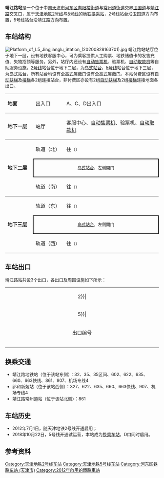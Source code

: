 {{noteTA 
|G1 =Transport}}
{{distinguish|靖江站}}
{{Infobox station
|name = 靖江路
|eng_name = Jingjianglu
|linecolour = {{天津地铁颜色|2}}
|linecolour2 = {{天津地铁颜色|5}}
|image = Platform of L2 Jingjianglu Station (20200828163622).jpg
|caption = 靖江路站2号线站台（2020年8月）
|other_name = 
|country = {{PRC}}
|borough = [[天津市|天津市]][[河东区_(天津市)|河东区]][[向阳楼街道|向阳楼街道]]与[[常州道街道|常州道街道]]交界
|address = [[卫国道|卫国道]]与[[靖江路|靖江路]]交叉口
|coordinates = {{coord|39|8|30.876|N|117|14|16.656|E|display=inline,title|Region:CH_type}}
|elevation = 
|operator = [[天津轨道交通集团|天津轨道交通集团]]
|lines = {{天津地铁线路名|2|SL}}<br />{{天津地铁线路名|5|SL}}
|distance = 
|platform = 各1座[[岛式站台|岛式站台]]
|tracks = 各2条
|bus_routes = 
|bus_stands = 
|connections = 公交站
|structure = 地下车站
|hall = 地下站厅
|depth = 
|levels = 
|interchange = 垂直换乘、站厅换乘
|exits = 3个
|lift = 
|escalator = 5条
|architect = 
|architectural_style = 
|colour = 2号线：白色<br />5号线：橙色
|type = 
|status = 运营中
|code = 
|zone = 
|classification = 
|website = 
|built = 
|opened = {{天津地铁线路名|2|S}}：2012年7月1日<br />{{天津地铁线路名|5|S}}：2018年10月22日
|closed = 
|pass_year = 
|passengers = 
|pass_system = 
|pass_rank = 
|mpassengers = 
|trains = 
|station_hours = 
|hours = 
|first = {{collapsible list
 |title = 　
 |
{{天津地铁线路名|2|S}}
:往{{天津地铁起讫站|2|R}}：06:08
:往{{天津地铁起讫站|2|L}}：06:02<br />
{{天津地铁线路名|5|S}}
:往{{天津地铁起讫站|5|L}}：06:01
:往{{天津地铁起讫站|5|R}}：06:01
}}
|last = {{collapsible list
 |title = 　
 |
{{天津地铁线路名|2|S}}
:往{{天津地铁起讫站|2|R}}：23:27
:往{{天津地铁起讫站|2|L}}：23:10<br />
{{天津地铁线路名|5|S}}
:往{{天津地铁起讫站|5|L}}：23:14
:往{{天津地铁起讫站|5|R}}：23:08
}}
|adjacent = {{adjacent stations|system=天津地铁
|line1=2|left1=顺驰桥|right1=翠阜新村
|line2=5|left2=幸福公园|right2=成林道}}
|other_services = 
|route_map = 
}}
'''靖江路站'''是一个位于中国[[天津市|天津市]][[河东区_(天津市)|河东区]][[向阳楼街道|向阳楼街道]]与[[常州道街道|常州道街道]]交界[[卫国道|卫国道]]与[[靖江路|靖江路]]交叉口，属于[[天津地铁|天津地铁]][[天津地铁2号线|2号线]]与[[天津地铁5号线|5号线]]的[[地铁车站|地铁]][[换乘站|换乘站]]，2号线站台沿卫国道方向布置，5号线站台沿靖江路方向布置。

==车站结构==
[[File:Platform_of_L5_Jingjianglu_Station_(20200828163701).jpg|thumb]]
靖江路站站厅位于地下一层，设有地铁客服中心，可为乘客提供人工购票、地铁储值卡的发售充值、失物招领等服务。另外，站厅内还设有[[自动售票机|自动售票机]]、验票机、[[自动取款机|自动取款机]]等自助服务设施。[[天津地铁2号线|2号线]]站台位于地下二层，为[[岛式站台|岛式站台]]，[[天津地铁5号线|5号线]]站台位于地下三层，为[[岛式站台|岛式站台]]，所有站台均设有[[屏蔽门|全高式屏蔽门]]设有[[屏蔽门|全高式屏蔽门]]。本站付费区设有[[自动扶梯|自动扶梯]]及[[楼梯|楼梯]]各2组连接站台，非付费区亦设有2组[[自动扶梯|自动扶梯]]及2组[[楼梯|楼梯]]连接地面各出口。

{|cellspacing=0 cellpadding=3
|-
|style="border-top:solid 1px gray;border-bottom:solid 1px gray;" valign=top width=100|'''地面'''
|style="border-top:solid 1px gray;border-bottom:solid 1px gray;" valign=top width=100|出入口
|style="border-top:solid 1px gray;border-bottom:solid 1px gray;" valign=top width=400|A、C、D出入口
|-
|style="border-bottom:solid 1px gray;" valign=top|'''地下一层'''
|style="border-bottom:solid 1px gray;" valign=top|站厅
|style="border-bottom:solid 1px gray;" valign=top|客服中心、[[自动售票机|自动售票机]]、验票机、[[自动取款机|自动取款机]]
|-
|style="border-bottom:solid 1px gray;" rowspan=3 valign=top|'''地下二层'''
|轨道（北）
|{{arrow|L}} {{天津地铁线路名|2|c}}往{{站|曹庄}}<small>（{{站|顺驰桥}}）</small>
|-
|style="border-right:solid 2px black;border-left:solid 2px black;border-top:solid 2px black;border-bottom:solid 2px black;" colspan=2|<center><small>[[岛式站台|岛式站台]]，左側開门</small></center>
|-
|style="border-bottom:solid 1px gray;"|轨道（南）
|style="border-bottom:solid 1px gray;"|{{arrow|R}} {{天津地铁线路名|2|c}}往{{站|滨海国际机场}}<small>（{{站|翠阜新村}}）</small>
|-
|style="border-bottom:solid 1px gray;" rowspan=3 valign=top|'''地下三层'''
|轨道（东）
|{{arrow|L}} {{天津地铁线路名|5|c}}往{{站|丹河北道}}<small>（{{站|幸福公园}}）</small>
|-
|style="border-right:solid 2px black;border-left:solid 2px black;border-top:solid 2px black;border-bottom:solid 2px black;" colspan=2|<center><small>[[岛式站台|岛式站台]]，左側開门</small></center>
|-
|style="border-bottom:solid 1px gray;"|轨道（西）
|style="border-bottom:solid 1px gray;"|{{arrow|R}} {{天津地铁线路名|5|c}}往{{站|中医一附院}}<small>（{{站|成林道}}）</small>
|}

== 车站出口 ==
靖江路站共设3个出口，各出口及周围设施如下所示：
{| class="wikitable" style="width:65%"
|colspan=4 align="center" bgcolor={{天津地铁颜色|2}}|
|-
|colspan=4 align="center" bgcolor={{天津地铁颜色|5}}|
|-
! style="width:9%" | 出口编号
! style="width:25%" | 地点
! style="width:53%" | 可到达目的地
|-
| align="center" style="border-bottom:none" | {{港鐵出口|A}}  ||卫国道北侧、靖江路西侧||一品家园、天津电力设计院
|-
| align="center" style="border-bottom:none" | {{港鐵出口|C}}  ||卫国道北侧、靖江路东侧||天津市交通运输和港口管理局、朝华大厦、朝华园
|-
| align="center" style="border-bottom:none" | {{港鐵出口|D}}  ||卫国道北侧、靖江路东侧||朝华园、常州里
|}

== 换乘交通 ==
*靖江路地铁站（位于该站东侧）：32、35、35区间、602、622、635、660、663快线、861、907、机场专线4
*祁和新苑站（位于该站西侧）：327、622、635、660、663快线、907、机场专线4
*靖江路常州道站（位于该站北侧）：861

== 车站历史 ==
*2012年7月1日，随天津地铁2号线开通启用；
*2018年10月22日，5号线开通试运营，本站成为[[换乘车站|换乘车站]]，D口同时启用。

== 参考资料 ==
<div class="references-small">
<references />
</div>

{{Commonscat|Jingjianglu Station}}

{{天津地铁2号线}}
{{天津地铁5号线}}
{{天津轨道交通车站列表}}

[[Category:天津地铁2号线车站|Category:天津地铁2号线车站]]
[[Category:天津地铁5号线车站|Category:天津地铁5号线车站]]
[[Category:河东区铁路车站_(天津市)|Category:河东区铁路车站 (天津市)]]
[[Category:2012年啟用的鐵路車站|Category:2012年啟用的鐵路車站]]